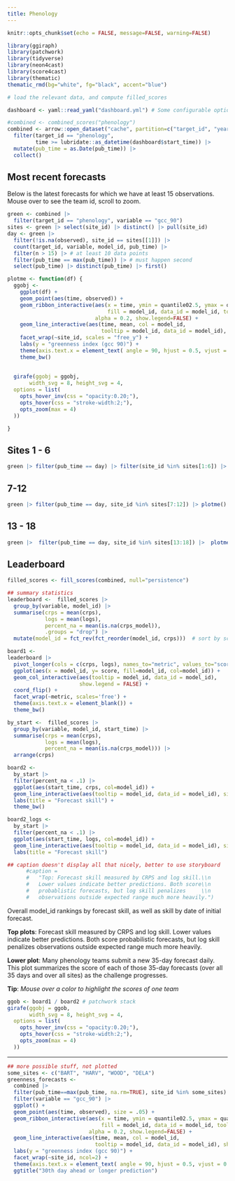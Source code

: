 ```yaml
---
title: Phenology 
---
```


```r
knitr::opts_chunk$set(echo = FALSE, message=FALSE, warning=FALSE)
```

```r
library(ggiraph)
library(patchwork)
library(tidyverse)
library(neon4cast)
library(score4cast)
library(thematic)
thematic_rmd(bg="white", fg="black", accent="blue")

```

```r
# load the relevant data, and compute filled_scores

dashboard <- yaml::read_yaml("dashboard.yml") # Some configurable options

#combined <- combined_scores("phenology")
combined <- arrow::open_dataset("cache", partition=c("target_id", "year")) |>
  filter(target_id == "phenology",
         time >= lubridate::as_datetime(dashboard$start_time)) |>
  mutate(pub_time = as.Date(pub_time)) |>
  collect()
```

## Most recent forecasts

Below is the latest forecasts for which we have at least 15 observations. Mouse over to see the team id, scroll to zoom.

```r
green <- combined |>
  filter(target_id == "phenology", variable == "gcc_90") 
sites <- green |> select(site_id) |> distinct() |> pull(site_id)
day <- green |>
  filter(!is.na(observed), site_id == sites[[1]]) |>
  count(target_id, variable, model_id, pub_time) |>
  filter(n > 15) |> # at least 10 data points
  filter(pub_time == max(pub_time)) |> # must happen second
  select(pub_time) |> distinct(pub_time) |> first()
```

```r

plotme <- function(df) {
  ggobj <- 
    ggplot(df) +
    geom_point(aes(time, observed)) + 
    geom_ribbon_interactive(aes(x = time, ymin = quantile02.5, ymax = quantile97.5,
                                fill = model_id, data_id = model_id, tooltip = model_id),
                            alpha = 0.2, show.legend=FALSE) +
    geom_line_interactive(aes(time, mean, col = model_id, 
                              tooltip = model_id, data_id = model_id), show.legend=FALSE) +
    facet_wrap(~site_id, scales = "free_y") +
    labs(y = "greenness index (gcc 90)") +
    theme(axis.text.x = element_text( angle = 90, hjust = 0.5, vjust = 0.5)) + 
    theme_bw()
    
  
  girafe(ggobj = ggobj,
       width_svg = 8, height_svg = 4,
  options = list(
    opts_hover_inv(css = "opacity:0.20;"),
    opts_hover(css = "stroke-width:2;"),
    opts_zoom(max = 4)
  ))

}
```

::: panel-tabset
## Sites 1 - 6

```r
green |> filter(pub_time == day) |> filter(site_id %in% sites[1:6]) |> plotme()
```

## 7-12

```r
green |> filter(pub_time == day, site_id %in% sites[7:12]) |> plotme()
```

## 13 - 18

```r
green |>  filter(pub_time == day, site_id %in% sites[13:18]) |>  plotme()
```
:::

## Leaderboard

```r
filled_scores <- fill_scores(combined, null="persistence")
```

```r
## summary statistics
leaderboard <-  filled_scores |> 
  group_by(variable, model_id) |>
  summarise(crps = mean(crps),
            logs = mean(logs),
            percent_na = mean(is.na(crps_model)),
            .groups = "drop") |> 
  mutate(model_id = fct_rev(fct_reorder(model_id, crps)))  # sort by score
```

<!-- Heading 1: navbar -->

```r
board1 <- 
leaderboard |>
  pivot_longer(cols = c(crps, logs), names_to="metric", values_to="score") |>
  ggplot(aes(x = model_id, y= score, fill=model_id, col=model_id)) + 
  geom_col_interactive(aes(tooltip = model_id, data_id = model_id),
                       show.legend = FALSE) + 
  coord_flip() +
  facet_wrap(~metric, scales='free') + 
  theme(axis.text.x = element_blank()) +
  theme_bw()
```

```r

by_start <-  filled_scores |> 
  group_by(variable, model_id, start_time) |>
  summarise(crps = mean(crps),
            logs = mean(logs),
            percent_na = mean(is.na(crps_model))) |> 
  arrange(crps)

board2 <- 
  by_start |> 
  filter(percent_na < .1) |>
  ggplot(aes(start_time, crps, col=model_id)) + 
  geom_line_interactive(aes(tooltip = model_id, data_id = model_id), size=1, show.legend = FALSE)  +
  labs(title = "Forecast skill") +
  theme_bw()

board2_logs <- 
  by_start |> 
  filter(percent_na < .1) |>
  ggplot(aes(start_time, logs, col=model_id)) + 
  geom_line_interactive(aes(tooltip = model_id, data_id = model_id), size=1, show.legend = FALSE)  +
  labs(title = "Forecast skill")

## caption doesn't display all that nicely, better to use storyboard
      #caption = 
      #   "Top: Forecast skill measured by CRPS and log skill.\\n
      #   Lower values indicate better predictions. Both score\\n
      #   probablistic forecasts, but log skill penalizes     \\n
      #   observations outside expected range much more heavily.")
```

Overall model_id rankings by forecast skill, as well as skill by date of initial forecast.

**Top plots**: Forecast skill measured by CRPS and log skill. Lower values indicate better predictions. Both score probabilistic forecasts, but log skill penalizes observations outside expected range much more heavily.

**Lower plot**: Many phenology teams submit a new 35-day forecast daily. This plot summarizes the score of each of those 35-day forecasts (over all 35 days and over all sites) as the challenge progresses.

**Tip**: *Mouse over a color to highlight the scores of one team*

```r
ggob <- board1 / board2 # patchwork stack
girafe(ggobj = ggob,
       width_svg = 8, height_svg = 4,
  options = list(
    opts_hover_inv(css = "opacity:0.20;"),
    opts_hover(css = "stroke-width:2;"),
    opts_zoom(max = 4)
  ))
```

------------------------------------------------------------------------

```r
## more possible stuff, not plotted
some_sites <- c("BART", "HARV", "WOOD", "DELA")
greenness_forecasts <-
  combined |>
  filter(pub_time==max(pub_time, na.rm=TRUE), site_id %in% some_sites) |>
  filter(variable == "gcc_90") |> 
  ggplot() +
  geom_point(aes(time, observed), size = .05) + 
  geom_ribbon_interactive(aes(x = time, ymin = quantile02.5, ymax = quantile97.5,
                              fill = model_id, data_id = model_id, tooltip = model_id),
                          alpha = 0.2, show.legend=FALSE) +
  geom_line_interactive(aes(time, mean, col = model_id, 
                            tooltip = model_id, data_id = model_id), show.legend=FALSE) +
  labs(y = "greenness index (gcc 90)") +
  facet_wrap(~site_id, ncol=2) + 
  theme(axis.text.x = element_text( angle = 90, hjust = 0.5, vjust = 0.5)) +
  ggtitle("30th day ahead or longer prediction") 
```
